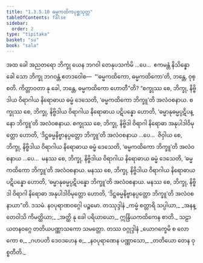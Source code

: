 ```yaml
---
title: "1.3.5.10 ဓမ္မကထိကပုစ္ဆသုတ္တ"
tableOfContents: false
sidebar:
  order: 2
type: "tipitaka"
basket: "su"
book: "sala"
---
```



<DynamicBreadcrumb />

<Division number="155" book="sala">

<Paragraph number="852" book="sala">
အထ ခေါ အညတရော ဘိက္ခု ယေန ဘဂဝါ တေနုပသင်္ကမိ …ပေ…  ဧကမန္တံ နိသိန္နော ခေါ သော ဘိက္ခု ဘဂဝန္တံ ဧတဒဝေါစ—  “‘ဓမ္မကထိကော, ဓမ္မကထိကော’တိ, ဘန္တေ, ဝုစ္စတိ. ကိတ္တာဝတာ နု ခေါ, ဘန္တေ, ဓမ္မကထိကော ဟောတီ”တိ?
</Paragraph>

<Paragraph number="853" book="sala">
“စက္ခုဿ စေ, ဘိက္ခု, နိဗ္ဗိဒါယ ဝိရာဂါယ နိရောဓာယ ဓမ္မံ ဒေသေတိ, ‘ဓမ္မကထိကော ဘိက္ခူ’တိ အလံဝစနာယ. စက္ခုဿ စေ, ဘိက္ခု, နိဗ္ဗိဒါယ ဝိရာဂါယ နိရောဓာယ ပဋိပန္နော ဟောတိ, ‘ဓမ္မာနုဓမ္မပ္ပဋိပန္နော ဘိက္ခူ’တိ အလံဝစနာယ. စက္ခုဿ စေ, ဘိက္ခု, နိဗ္ဗိဒါ ဝိရာဂါ နိရောဓာ အနုပါဒါဝိမုတ္တော ဟောတိ, ‘ဒိဋ္ဌဓမ္မနိဗ္ဗာနပ္ပတ္တော ဘိက္ခူ’တိ အလံဝစနာယ …ပေ…  ဇိဝှါယ စေ, ဘိက္ခု, နိဗ္ဗိဒါယ ဝိရာဂါယ နိရောဓာယ ဓမ္မံ ဒေသေတိ, ‘ဓမ္မကထိကော ဘိက္ခူ’တိ အလံဝစနာယ …ပေ…  မနဿ စေ, ဘိက္ခု, နိဗ္ဗိဒါယ ဝိရာဂါယ နိရောဓာယ ဓမ္မံ ဒေသေတိ, ‘ဓမ္မကထိကော ဘိက္ခူ’တိ အလံဝစနာယ. မနဿ စေ, ဘိက္ခု, နိဗ္ဗိဒါယ ဝိရာဂါယ နိရောဓာယ ပဋိပန္နော ဟောတိ, ‘ဓမ္မာနုဓမ္မပ္ပဋိပန္နော ဘိက္ခူ’တိ အလံဝစနာယ. မနဿ စေ, ဘိက္ခု, နိဗ္ဗိဒါ ဝိရာဂါ နိရောဓာ အနုပါဒါဝိမုတ္တော ဟောတိ, ‘ဒိဋ္ဌဓမ္မနိဗ္ဗာနပ္ပတ္တော ဘိက္ခူ’တိ အလံဝစနာယာ”တိ.

</Paragraph>
</Division>

<Paragraph number="854" type="center" book="sala">
ဒသမံ.



</Paragraph>

<Paragraph number="855" type="center" book="sala">
နဝပုရာဏဝဂ္ဂေါ ပဉ္စမော.



</Paragraph>

<Paragraph number="856" type="center" book="sala">
တဿုဒ္ဒါနံ


</Paragraph>

<Paragraph number="857" type="verses" book="sala">
_ကမ္မံ စတ္တာရိ သပ္ပါယာ,_  
_အနန္တေဝါသိ ကိမတ္ထိယာ;_  
_အတ္ထိ နု ခေါ ပရိယာယော,_  
ဣန္ဒြိယကထိကေန စာတိ._  


</Paragraph>

<Paragraph number="858" type="center" book="sala">
သဠာယတနဝဂ္ဂေ တတိယပဏ္ဏာသကော သမတ္တော.



</Paragraph>

<Paragraph number="859" type="center" book="sala">
တဿ ဝဂ္ဂုဒ္ဒါနံ


</Paragraph>

<Paragraph number="860" type="verses" book="sala">
_ယောဂက္ခေမိ စ လောကော စ,_  
_ဂဟပတိ ဒေဝဒဟေန စ;_  
_နဝပုရာဏေန ပဏ္ဏာသော,_  
_တတိယော တေန ဝုစ္စတီတိ._
</Paragraph>